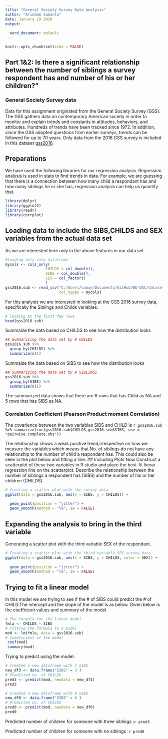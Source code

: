 ---
title: "General Society Survey Data Analysis"
author: "Arindam Samanta"
date: January 19 2020
output:
  
  word_document: default
---

```{r setup,echo=FALSE}
knitr::opts_chunk$set(echo = FALSE)
```
## Part 1&2: Is there a significant relationship between the number of siblings a survey respondent has and number of his or her children?”

### General Society Survey data 

Data for this assignment originated from the General Society Survey (GSS). The GSS gathers data on contemporary American society in order to monitor and explain trends and constants in attitudes, behaviors, and attributes. Hundreds of trends have been tracked since 1972. In addition, since the GSS adopted questions from earlier surveys, trends can be followed for up to 70 years. Only data from the 2016 GSS survey is included in this dataset [gss2016](http://content.bellevue.edu/cst/dsc/520/id/resources/gss-2016.csv).

## Preparations 
We have used the following libraries for our regression analysis. Regression analysis is used in stats to find trends in data. For example, we are guessing  that there is a connection between how many child a respondant has and how many siblings he or she has; regression analysis can help us quantify that.
```{r loading_packages, echo = TRUE, results='hide', warning=FALSE, message=FALSE}
library(dplyr)
library(ggplot2)
library(readr)
library(corrplot)
```
## Loading data to include the SIBS,CHILDS and SEX variables from the actual data set
As we are interested here only in the above features in our data set.
```{r , echo=TRUE, results='hide'}
#loading data into dataframe
mycols <- cols_only(
                  CHILDS = col_double(),
                  SIBS = col_double(),
                  SEX = col_factor()
                  )
gss2016.sub <- read_csv("C:/Users/saman/Documents/GitHub/BU-DSC/dataset/gss-2016.csv", 
                        col_types = mycols)
```
For this analysis we are interested in looking at the GSS 2016 survey data, specifically the Siblings and Childs variables. 

```{r }
# looking at the first few rows
head(gss2016.sub)
```

Summaize the data based on CHILDS to see how the distribution looks

```{r}
## Summarizing the data set by # CHILDS
gss2016.sub %>%
  group_by(CHILDS) %>%
  summarize(n())

```
Summaize the data based on SIBS to see how the distribution looks

```{r}
## Summarizing the data set by # SIBLINGS
gss2016.sub %>%
  group_by(SIBS) %>%
  summarize(n())

```
The summarized data shows that there are 8 rows that has Child as NA and 5 rows that has SIBS as NA.

### Correlation Coefficient (Pearson Product moment Correlation)
The covarience between the two variables SIBS and CHILD is `r gss2016.sub %>% summarize(cor(gss2016.sub$CHILDS,gss2016.sub$SIBS, use = "pairwise.complete.obs")) `

The relationship shows a weak positive trend,irrespective on how we measure the variables which means that No. of siblings do not have any relationship to the number of child a respondant has. This could also be seen in the plot below and fitting a line.
## Including Plots
Now Construct a scatterplot of these two variables in R studio and place the best-fit linear regression line on the scatterplot. Describe the relationship between the number of siblings a respondent has (SIBS) and the number of his or her children (CHILDS).

```{r , echo=TRUE, warning=FALSE, message=FALSE}
# Creating a scatter plot with the survey data
ggplot(data = gss2016.sub, aes(x = SIBS, y = CHILDS)) +
  
  geom_point(position = "jitter") +
  geom_smooth(method = "lm", se = FALSE)
```

## Expanding the analysis to bring in the third variable

Generating a scatter plot with the third variable SEX of the respondant.

```{r , echo=TRUE, warning=FALSE, message=FALSE}
# Creating a scatter plot with the third variable SEX survey data
ggplot(data = gss2016.sub, aes(x = SIBS, y = CHILDS, color = SEX)) +
  
  geom_point(position = "jitter") +
  geom_smooth(method = "lm", se = FALSE)
```

## Trying to fit a linear model
In this model we are trying to see if the # of SIBS could predict the # of CHILD.The intercept and the slope of the model is as below. Given below is the coefficient values and summary of the model.

```{r}
# The formula for the linear model
fmla <- CHILDS ~ SIBS
# Fitting the formula to a model
mod <- lm(fmla, data = gss2016.sub)
# Coeeficient of the model
 coef(mod)
 summary(mod)
```

Trying to predict using the model. 

```{r, echo=TRUE, results='hide'}
# Created a new dataframe with 3 SIBS
new_df3 <- data.frame("SIBS" = 3 )
# Predicted no. of CHILDS
pred3 <- predict(mod, newdata = new_df3)
pred3

# Created a new dataframe with 0 SIBS
new_df0 <- data.frame("SIBS" = 0 )
# Predicted no. of CHILDS
pred0 <- predict(mod, newdata = new_df0)
pred0

```
Predicted number of children for someone with three siblings :`r pred3`

Predicted number of children for someone with no siblings :`r pred0`
